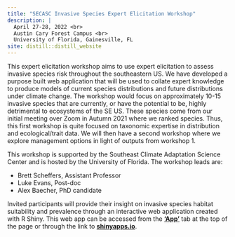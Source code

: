 ```yaml
---
title: "SECASC Invasive Species Expert Elicitation Workshop"
description: |
  April 27-28, 2022 <br>
  Austin Cary Forest Campus <br>
  University of Florida, Gainesville, FL
site: distill::distill_website
---
```


This expert elicitation workshop aims to use expert elicitation to assess invasive species risk throughout the southeastern US. We have developed a purpose built web application that will be used to collate expert knowledge to produce models of current species distributions and future distributions under climate change. The workshop would focus on approximately 10-15 invasive species that are currently, or have the potential to be, highly detrimental to ecosystems of the SE US. These species come from our initial meeting over Zoom in Autumn 2021 where we ranked species. Thus, this first workshop is quite focused on taxonomic expertise in distribution and ecological/trait data. We will then have a second workshop where we explore management options in light of outputs from workshop 1.

This workshop is supported by the Southeast Climate Adaptation Science Center and is hosted by the University of Florida. The workshop leads are:

- Brett Scheffers, Assistant Professor
- Luke Evans, Post-doc
- Alex Baecher, PhD candidate

Invited participants will provide their insight on invasive species habitat suitability and prevalence through an interactive web application created with R Shiny. This web app can be accessed from the [**'App'**](https://joshcullen.github.io/invasive_spp_expert_elicitation/shiny_app.html) tab at the top of the page or through the link to [**shinyapps.io**](https://joshcullen.shinyapps.io/invasive_expert_elicitation/).
